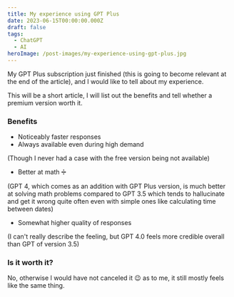 ```yaml
---
title: My experience using GPT Plus
date: 2023-06-15T00:00:00.000Z
draft: false
tags:
  - ChatGPT
  - AI
heroImage: /post-images/my-experience-using-gpt-plus.jpg
---
```


My GPT Plus subscription just finished (this is going to become relevant at the end of the article), and I would like to tell about my experience.

This will be a short article, I will list out the benefits and tell whether a premium version worth it.

### Benefits

* Noticeably faster responses
* Always available even during high demand

(Though I never had a case with the free version being not available)

* Better at math ➗

(GPT 4, which comes as an addition with GPT Plus version, is much better at solving math problems compared to GPT 3.5 which tends to hallucinate and get it wrong quite often even with simple ones like calculating time between dates)

* Somewhat higher quality of responses

(I can't really describe the feeling, but GPT 4.0 feels more credible overall than GPT of version 3.5)

### Is it worth it?

No, otherwise I would have not canceled it 😉 as to me, it still mostly feels like the same thing.
